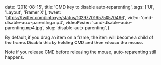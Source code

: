 
  date: '2018-08-15',
  title: 'CMD key to disable auto-reparenting',
  tags: ['UI', 'Layout', 'Framer X'],
  tweet: 'https://twitter.com/lintonye/status/1029770165758570496',
  video: 'cmd-disable-auto-parenting.mp4',
  videoPoster: 'cmd-disable-auto-parenting.mp4.jpg',
  slug: 'disable-auto-parenting',
}


By default, if you drag an item on a frame, the item will become a child of the frame. Disable this by holding CMD and then release the mouse.

Note if you release CMD before releasing the mouse, auto-reparenting still happens.
